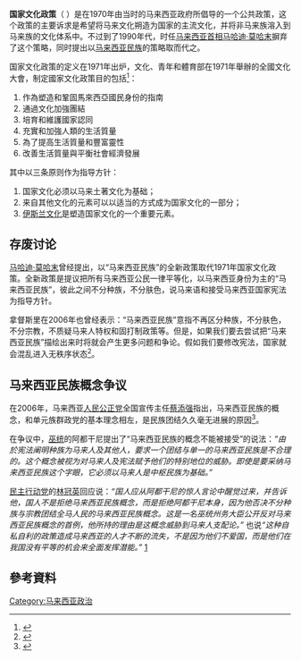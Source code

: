 {{refimprove|time=2020-03-07T09:04:24+00:00}}
'''国家文化政策'''（{{lang-en|National Culture Policy}} {{lang-ms|Dasar Kebudayaan Kebangsaan}}）是在1970年由当时的马来西亚政府所倡导的一个公共政策，这个政策的主要诉求是希望将马来文化朔造为国家的主流文化，并将非马来族溶入到马来族的文化体系中。不过到了1990年代，时任[[马来西亚首相|马来西亚首相]][[马哈迪·莫哈末|马哈迪·莫哈末]]摒弃了这个策略，同时提出以[[马来西亚民族|马来西亚民族]]的策略取而代之。

国家文化政策的定义在1971年出炉，文化、青年和體育部在1971年舉辦的全國文化大會，制定國家文化政策目的包括<ref>{{Cite web |url=http://cikguazid.com/nota-sejarah-ting-5/bab-8-pembangunan-dan-perpaduan-untuk-kesejahteraan/ |title=CIKGU AZID DOT COM: PEMBANGUNAN DAN PERPADUAN UNTUK KESEJAHTERAAN |accessdate=2013-09-02 |archive-date=2013-09-04 |archive-url=https://web.archive.org/web/20130904083617/http://cikguazid.com/nota-sejarah-ting-5/bab-8-pembangunan-dan-perpaduan-untuk-kesejahteraan/ |dead-url=no }}</ref>：
#作為塑造和鞏固馬來西亞國民身份的指南
#通過文化加強團結
#培育和維護國家認同
#充實和加強人類的生活質量
#為了提高生活質量和豐富靈性
#改善生活質量與平衡社會經濟發展

其中以三条原则作为指导方针： 
#国家文化必须以马来土著文化为基础；
#来自其他文化的元素可以以适当的方式成为国家文化的一部分；
#[[伊斯兰文化|伊斯兰文化]]是塑造国家文化的一个重要元素。

==存废讨论==
[[马哈迪·莫哈末|马哈迪·莫哈末]]曾经提出，以“马来西亚民族”的全新政策取代1971年国家文化政策。全新政策是提议把所有马来西亚公民一律平等化，以马来西亚身份为主的“马来西亚民族”，彼此之间不分种族，不分肤色，说马来语和接受马来西亚国家宪法为指导方针。 

拿督斯里{{who}}在2006年也曾经表示：“马来西亚民族”意指不再区分种族，不分肤色，不分宗教，不质疑马来人特权和固打制政策等。但是，如果我们要去尝试把“马来西亚民族”描绘出来时将就会产生更多问题和争论。假如我们要修改宪法，国家就会混乱进入无秩序状态<ref>{{Cite web |url=http://www.thestar.com.my/news/story.asp?file=%2F2006%2F11%2F7%2Fnation%2F15939803&sec=nation&focus=1 |title=Bangsa Malaysia in mind |accessdate=2017-06-25 |archive-date=2007-03-25 |archive-url=https://web.archive.org/web/20070325115212/http://www.thestar.com.my/news/story.asp?file=%2F2006%2F11%2F7%2Fnation%2F15939803&sec=nation&focus=1 |dead-url=no }}</ref>。

==马来西亚民族概念争议==
{{Off topic|章节}}
{{mergeto|马来西亚民族}}
在2006年，马来西亚[[人民公正党|人民公正党]]全国宣传主任[[蔡添强|蔡添强]]指出，马来西亚民族的概念，和单元族群政党的基本理念相左，是民族团结久久毫无进展的原因<ref>{{cite web |url=http://www.tianchua.net/zh/2006/11/10/%E9%A9%AC%E6%9D%A5%E8%A5%BF%E4%BA%9A%E6%B0%91%E6%97%8F%E6%A6%82%E5%BF%B5/ |title=存档副本 |accessdate=2008年9月21日 |deadurl=yes |archiveurl=https://web.archive.org/web/20081205013130/http://www.tianchua.net/zh/2006/11/10/%e9%a9%ac%e6%9d%a5%e8%a5%bf%e4%ba%9a%e6%b0%91%e6%97%8f%e6%a6%82%e5%bf%b5/ |archivedate=2008年12月5日 |df= }}</ref>。

{{cquote|只要单元种族政党继续执政，延续不平等的经济、教育、文化等政策，团结的马来西亚民族只不过是个幻影。[[阿都干尼|阿都干尼]]的见解相信引起不少巫统党员的共鸣，即巫统意识到本身的长远生存，逐渐受到马来西亚民族的概念威胁，若全国人民以马来西亚民族自居，不再强调族群认同，种族政党自然会被淘汰。}}

在争议中，[[巫统|巫统]]的阿都干尼提出了“马来西亚民族的概念不能被接受”的说法：''“由於宪法阐明种族为马来人及其他人，要求一个团结与单一的马来西亚民族是不合理的。这个概念被视为对马来人及宪法赋予他们的特别地位的威胁。即使是要采纳马来西亚民族这个字眼，它必须以马来人是中枢民族为基础。”''

[[民主行动党_(马来西亚)|民主行动党]]的[[林冠英|林冠英]]回应说：''“国人应从阿都干尼的惊人言论中醒觉过来，并告诉他，国人不是拒绝马来西亚民族概念，而是拒绝阿都干尼本身，因为他否决不分种族与宗教团结全马人民的马来西亚民族概念。这是一名巫统州务大臣公开反对马来西亚民族概念的首例，他所持的理由是这概念威胁到马来人支配论。”'' 也说''“这种自私自利的政策造成马来西亚的人才不断的流失，不是因为他们不爱国，而是他们在我国没有平等的机会来全面发挥潜能。”'' [http://www.merdekareview.com/news.php?n=2890]{{Wayback|url=http://www.merdekareview.com/news.php?n=2890 |date=20080420152356 }}

==參考資料==
<div class="references-small">
<references />
</div>

[[Category:马来西亚政治|Category:马来西亚政治]]